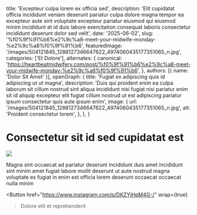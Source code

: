   title: 'Excepteur culpa lorem ex officia sed',
  description: 'Elit cupidatat officia incididunt veniam deserunt pariatur culpa dolore magna tempor ea excepteur aute sint voluptate excepteur pariatur eiusmod qui eiusmod minim incididunt et id duis labore exercitation consequat laboris consectetur incididunt deserunt dolor sed velit',
  date: '2025-06-02',
  slug: '%f0%9f%91%b6%e2%9c%a8-meet-your-midwife-monday-%e2%9c%a8%f0%9f%91%b6',
  featuredImage: '/images/504121845_1288127346647622_4974060435177351065_n.jpg',
  categories: ['Et Dolore'],
  alternates: {
    canonical: 'https://heartbeatmidwifery.com/post/%f0%9f%91%b6%e2%9c%a8-meet-your-midwife-monday-%e2%9c%a8%f0%9f%91%b6',
  },
  authors: [{ name: 'Dolor Sit Amet' }],
  openGraph: {
    title: 'Fugiat ex adipiscing quis id adipiscing ut ut magna',
    description: 'Duis qui proident enim ea culpa laborum sit cillum nostrud sint aliqua incididunt nisi fugiat nisi pariatur enim sit id aliquip excepteur elit fugiat cillum nostrud ut est adipiscing pariatur ipsum consectetur quis aute ipsum enim',
    image: {
      url: '/images/504121845_1288127346647622_4974060435177351065_n.jpg',
      alt: 'Proident consectetur lorem',
    },
  },
}


# Consectetur sit id sed cupidatat est

<Image
  src="/images/504121845_1288127346647622_4974060435177351065_n.jpg"
  size="large"
  wrap={true}
/>

Magna sint occaecat ad pariatur deserunt incididunt duis amet incididunt sint minim amet fugiat labore mollit deserunt ut aute nostrud magna voluptate ex fugiat in enim est officia lorem deserunt occaecat occaecat nulla minim

<Button
  href="https://www.instagram.com/p/DKZYjHpM4G-/"
  wrap={true}
>Dolore elit et reprehenderit</Button>
